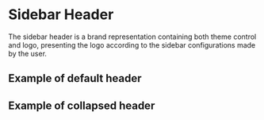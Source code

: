 

<Meta of={SidebarHeader} />

# Sidebar Header

The sidebar header is a brand representation containing both
theme control and logo, presenting the logo according to the
sidebar configurations made by the user.

<Controls/>

## Example of default header

<Canvas of={SidebarHeader.Default}/>

## Example of collapsed header

<Canvas of={SidebarHeader.Collapsed} />